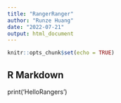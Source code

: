 ```yaml
---
title: "RangerRanger"
author: "Runze Huang"
date: "2022-07-21"
output: html_document
---
```


```r
knitr::opts_chunk$set(echo = TRUE)
```

## R Markdown

print('HelloRangers')
